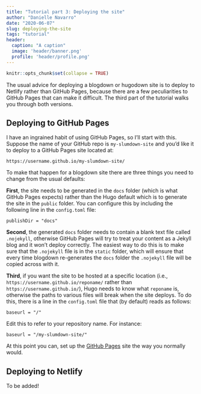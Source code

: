 ```yaml
---
title: "Tutorial part 3: Deploying the site"
author: "Danielle Navarro"
date: "2020-06-07"
slug: deploying-the-site
tags: "tutorial"
header:
  caption: "A caption"
  image: 'header/banner.png'
  profile: 'header/profile.png'
---
```


```r
knitr::opts_chunk$set(collapse = TRUE)
```


The usual advice for deploying a blogdown or hugodown site is to deploy to Netlify rather than GitHub Pages, because there are a few peculiarities to GitHub Pages that can make it difficult. The third part of the tutorial walks you through both versions.


## Deploying to GitHub Pages

I have an ingrained habit of using GitHub Pages, so I'll start with this. Suppose the name of your GitHub repo is `my-slumdown-site` and you'd like it to deploy to a GitHub Pages site located at:
```
https://username.github.io/my-slumdown-site/
```

To make that happen for a blogdown site there are three things you need to change from the usual defaults:

**First**, the site needs to be generated in the `docs` folder (which is what GitHub Pages expects) rather than the Hugo default which is to generate the site in the `public` folder. You can configure this by including the following line in the `config.toml` file:
```
publishDir = "docs"
```

**Second**, the generated `docs` folder needs to contain a blank text file called `.nojekyll`, otherwise GitHub Pages will try to treat your content as a Jekyll blog and it won't deploy correctly. The easiest way to do this is to make sure that the `.nojekyll` file is in the `static` folder, which will ensure that every time blogdown re-generates the `docs` folder the `.nojekyll` file will be copied across with it. 

**Third**, if you want the site to be hosted at a specific location (i.e., `https://username.github.io/reponame/` rather than `https://username.github.io/`), Hugo needs to know what `reponame` is, otherwise the paths to various files will break when the site deploys. To do this, there is a line in the `config.toml` file that (by default) reads as follows:
```
baseurl = "/"
```
Edit this to refer to your repository name. For instance:
```
baseurl = "/my-slumdown-site/"
```

At this point you can, set up the [GitHub Pages](https://pages.github.com/) site the way you normally would. 

## Deploying to Netlify

To be added!

